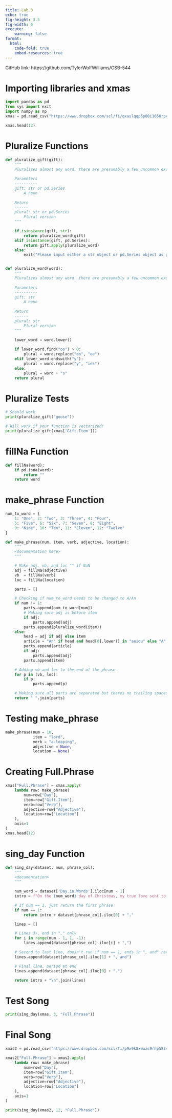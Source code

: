 ```yaml
---
title: Lab 3
echo: true
fig-height: 3.5
fig-width: 6
execute:
    warning: false
format:
  html:
    code-fold: true
    embed-resources: true
---
```

GitHub link: https://github.com/TylerWolfWilliams/GSB-544

# Importing libraries and xmas
```python
import pandas as pd
from sys import exit
import numpy as np
xmas = pd.read_csv("https://www.dropbox.com/scl/fi/qxaslqqp5p08i1650rpc4/xmas.csv?rlkey=erdxi7jbh7pqf9fh4lv4cayp5&dl=1")

xmas.head(12)
```

# Pluralize Functions
```python
def pluralize_gift(gift):
    """
    Pluralizes almost any word, there are presumably a few uncommon exceptions not accounted for
    
    Parameters
    ----------
    gift: str or pd.Series
        A noun
        
    Return
    ------
    plural: str or pd.Series
        Plural version
    """

    if isinstance(gift, str):
        return pluralize_word(gift)
    elif isinstance(gift, pd.Series):
        return gift.apply(pluralize_word)
    else:
        exit("Please input either a str object or pd.Series object as gift")


def pluralize_word(word):
    """
    Pluralizes almost any word, there are presumably a few uncommon exceptions not accounted for
    
    Parameters
    ----------
    gift: str
        A noun
        
    Return
    ------
    plural: str
        Plural version
    """
    
    lower_word = word.lower()

    if lower_word.find("oo") > 0:
        plural = word.replace("oo", "ee")
    elif lower_word.endswith("y"):
        plural = word.replace("y", "ies")
    else:
        plural = word + "s"
    return plural

```

# Pluralize Tests
```python
# Should work
print(pluralize_gift("goose"))

# Will work if your function is vectorized! 
print(pluralize_gift(xmas['Gift.Item']))
```

# fillNa Function
```python
def fillNa(word):
    if pd.isna(word):
        return ""
    return word
```

# make_phrase Function
```python
num_to_word = {
    1: "One", 2: "Two", 3: "Three", 4: "Four",
    5: "Five", 6: "Six", 7: "Seven", 8: "Eight",
    9: "Nine", 10: "Ten", 11: "Eleven", 12: "Twelve"
}

def make_phrase(num, item, verb, adjective, location):
    """
    <documentation here>
    """

    # Make adj, vb, and loc "" if NaN
    adj = fillNa(adjective)
    vb  = fillNa(verb)
    loc = fillNa(location)

    parts = []

    # Checking if num_to_word needs to be changed to A/An
    if num != 1:
        parts.append(num_to_word[num])
        # Making sure adj is before item
        if adj:
            parts.append(adj)
        parts.append(pluralize_word(item))
    else:
        head = adj if adj else item
        article = "An" if head and head[0].lower() in "aeiou" else "A"
        parts.append(article)
        if adj:
            parts.append(adj)
        parts.append(item)

    # Adding vb and loc to the end of the phrase
    for p in (vb, loc):
        if p:
            parts.append(p)

    # Making sure all parts are separated but theres no trailing spaces
    return " ".join(parts)
```

# Testing make_phrase
```python
make_phrase(num = 10, 
            item = "lord", 
            verb = "a-leaping", 
            adjective = None, 
            location = None)
```

# Creating Full.Phrase
```python
xmas["Full.Phrase"] = xmas.apply(
    lambda row: make_phrase(
        num=row["Day"],
        item=row["Gift.Item"],
        verb=row["Verb"],
        adjective=row["Adjective"],
        location=row["Location"]
    ),
    axis=1
)
xmas.head(12)
```

# sing_day Function
```python
def sing_day(dataset, num, phrase_col):
    """
    <documentation>
    """
    
    num_word = dataset['Day.in.Words'].iloc[num - 1]
    intro = f"On the {num_word} day of Christmas, my true love sent to me:\n"

    # If num == 1, just return the first phrase
    if num == 1:
        return intro + dataset[phrase_col].iloc[0] + "."

    lines = []

    # Lines 3+, end in "," only
    for i in range(num - 1, 1, -1):
        lines.append(dataset[phrase_col].iloc[i] + ",")

    # Second to last line, doesn't run if num == 1, ends in ", and" rather than ","
    lines.append(dataset[phrase_col].iloc[1] + ", and")

    # Final line, period at end
    lines.append(dataset[phrase_col].iloc[0] + ".")

    return intro + "\n".join(lines)
```

# Test Song
```python
print(sing_day(xmas, 3, "Full.Phrase"))
```

# Final Song
```python
xmas2 = pd.read_csv("https://www.dropbox.com/scl/fi/p9x9k8xwuzs9rhp582vfy/xmas_2.csv?rlkey=kvc3j3lmyn4opcidsrhcmrof1&dl=1")

xmas2["Full.Phrase"] = xmas2.apply(
    lambda row: make_phrase(
        num=row["Day"],
        item=row["Gift.Item"],
        verb=row["Verb"],
        adjective=row["Adjective"],
        location=row["Location"]
    ),
    axis=1
)

print(sing_day(xmas2, 12, "Full.Phrase"))
```
